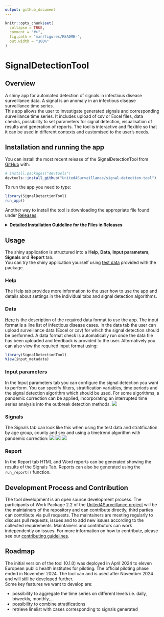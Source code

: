```yaml
---
output: github_document
---
```


<!-- README.md is generated from README.Rmd. Please edit that file -->

```r
knitr::opts_chunk$set(
  collapse = TRUE,
  comment = "#>",
  fig.path = "man/figures/README-",
  out.width = "100%"
)
```

# SignalDetectionTool

<!-- badges: start -->
<!-- badges: end -->
## Overview

A shiny app for automated detection of signals in infectious disease surveillance data. A signal is an anomaly in an infectious disease surveillance time series.  
This app allows the user to investigate generated signals and corresponding surveillance time series. It includes upload of csv or Excel files, data checks, possibility to set parameters for signal detection, visualisation of results and generation of reports. The tool is interactive and flexible so that it can be used in different contexts and customised to the user’s needs.

## Installation and running the app
 You can install the most recent release of the SignalDetectionTool from [GitHub](https://github.com/United4Surveillance/signal-detection-tool) with:

``` r
# install.packages("devtools")
devtools::install_github("United4Surveillance/signal-detection-tool")
```
To run the app you need to type:

``` r
library(SignalDetectionTool)
run_app()
```

Another way to install the tool is downloading the appropriate file found under [Releases](https://github.com/United4Surveillance/signal-detection-tool/releases).

<details>
  <summary><strong>Detailed Installation Guideline for the Files in Releases</strong></summary>

  <ul>
    <li>
      <strong>Navigating to the Release Page</strong>
      <ul>
        <li>Scroll up and look on the right-hand side of the page under a section labelled <strong>Releases</strong>.</li>
        <li>Click on <strong>Releases</strong> to access the latest tool release.</li>
        <li>There are three different files you can download.</li>
      </ul>
    </li>
    <br>

  <details>
  <summary><strong>Source Code (tar.gz)</strong></summary>
  <p>This is a tarball. You must have Rtools installed on your computer to use this installation method. If you only want to run the app and use its functionalities, this is the correct installation for you. In case you are interested in modifying the code of the app, go to <strong>Source Code (zip)</strong>.</p>
  <ul>
    <li>Download the provided <code>.tar.gz</code> file and save it on your computer.</li>
    <li>Install the package <code>remotes</code> by putting <code>install.packages("remotes")</code> in the console.</li>
    <li>
      Install the package dependencies for the SignalDetectionTool using the full path where you stored the <code>.tar.gz</code> file. Replace <code>x.x.x</code> with the current version of the binary. For example:
      <code>remotes::install_deps("C:/Users/YourUsername/Downloads/SignalDetectionTool_x.x.x.tar.gz")</code>
    </li>
    <li>Execute this command in the console.</li>
    <li>This should also install any dependencies you need to run the tool. Wait until the installation finishes successfully.</li>
    <li>
      Write the following command into the console to install the tool:
      <code>install.packages("path_to_the_tool/SignalDetectionTool_x.x.x.tar.gz", repos = NULL, type="source")</code>
    </li>
    <li>Go back above the detailed installation instructions to read how to run the app.</li>
  </ul>
</details>

<details>
  <summary><strong>SignalDetectionTool_x.x.x.zip</strong></summary>
  <p>This is a binary. You do not need to have Rtools installed on your computer to use this installation method.</p>
  <ul>
    <li>Download the provided <code>.zip</code> file and save it on your computer (do NOT unzip). Open RStudio.</li>
    <li>Install the package <code>remotes</code> by putting <code>install.packages("remotes")</code> in the console.</li>
    <li>
      Install the package dependencies for the SignalDetectionTool using the full path where you stored the <code>.zip</code> file. Replace <code>x.x.x</code> with the current version of the binary. For example:
      <code>remotes::install_deps("C:/Users/YourUsername/Downloads/SignalDetectionTool_x.x.x.binary.zip")</code>
    </li>
    <li>Execute this command in the console.</li>
    <li>
      This command will ask if you want to update your installed packages. Type <code>1</code> and press enter to install the updates. For advanced users, you can also install only the minimal required versions written inside the <code>DESCRIPTION</code> file by using
      <code>remotes::install_version()</code>.
    </li>
    <li>
      Install the SignalDetectionTool with:
      <code>install.packages("your_path_to_the_zip/SignalDetectionTool_x.x.x_binary.zip")</code>.
    </li>
    <li>Go back above the detailed installation instructions to read how to run the app.</li>
  </ul>
</details>

<details>
  <summary><strong>Source Code (zip)</strong></summary>
  <p>This is a zipped folder of the SignalDetectionTool repository. You must have Rtools installed on your computer to use this installation method. It can be unzipped and installed over the 'Build' tab in RStudio. This is ideal if you want to modify the app's code. Alternatively, you can clone the repository.</p>
  <ul>
    <li>Download the provided <code>.zip</code> file and save it on your computer.</li>
    <li>
      Go into the unzipped SignalDetectionTool folder and double-click on the <code>SignalDetectionTool.Rproj</code> file to open it.
    </li>
    <li>
      Install packages via RStudio's suggestion (click 'Install') or copy this line into the console:
      <code>devtools::install_deps()</code>.
    </li>
    <li>
      The command may ask if you want to update your installed packages. Type <code>1</code> and press enter to install updates.
    </li>
    <li>
      For advanced users, install minimal required versions from the <code>DESCRIPTION</code> file using
      <code>remotes::install_version()</code>.
    </li>
    <li>
      If <code>devtools::install_deps()</code> gives an error (e.g., 'no package called devtools'), install it with:
      <code>install.packages("devtools")</code>, then run the command again.
    </li>
    <li>
      To install the SignalDetectionTool, go to RStudio's 'Build' tab (top right window) and click 'Install'.
    </li>
    <li>Go back above the detailed installation instructions to read how to run the app.</li>
  </ul>
</details>
</details>


## Usage

The shiny application is structured into a **Help**, **Data**, **Input parameters**, **Signals** and **Report** tab.  
You can try the shiny application yourself using [test data](https://github.com/United4Surveillance/signal-detection-tool/blob/main/dev/data/input/input.csv) provided with the package.

### Help
The Help tab provides more information to the user how to use the app and details about settings in the individual tabs and signal detection algorithms.

### Data
[Here](https://github.com/United4Surveillance/signal-detection-tool/blob/main/dev/data/input/description.md) is the description of the required data format to use the app. The input format is a line list of infectious disease cases.
In the data tab the user can upload surveillance data (Excel or csv) for which the signal detection should be performed. A data format check is automatically run once the data file has been uploaded and feedback is provided to the user.
Alternatively you can also view the required input format using:
```r
library(SignalDetectionTool)
View(input_metadata)
```

### Input parameters
In the Input parameters tab you can configure the signal detection you want to perform. You can specify filters, stratification variables, time periods and the signal detection algorithm which should be used. For some algorithms, a pandemic correction can be applied, incorporating an interrupted time series analysis into the outbreak detection methods.
![](man/figures/README-input_tab.PNG)

### Signals
The Signals tab can look like this when using the test data and stratification by age group, county and sex and using a timetrend algorithm with pandemic correction:
![](man/figures/README-signals_tab.PNG)
![](man/figures/README-timeseries.PNG)
![](man/figures/README-signal_detection_table.PNG)

### Report
In the Report tab HTML and Word reports can be generated showing the results of the Signals Tab. Reports can also be generated using the `run_report()` function.

## Development Process and Contribution
The tool development is an open source development process.
The participants of Work Package 2.2 of the [United4Surveillance project][United4Surveillance] will be the maintainers of the repository and can contribute directly, third parties can contribute via pull requests.
The maintainers are meeting regularly to discuss pull requests, issues and to add new issues according to the collected requirements.
Maintainers and contributors can work independently on issues.
For more information on how to contribute, please see our [contributing guidelines](https://github.com/United4Surveillance/signal-detection-tool/blob/main/.github/CONTRIBUTING.md).

## Roadmap
The initial version of the tool (0.1.0) was deployed in April 2024 to eleven European public health institutes for piloting. The official piloting phase ended in November 2024. The tool can and is used after November 2024 and will still be developed further.<br>
Some key features we want to develop are:  

* possibility to aggregate the time series on different levels i.e. daily, biweekly, monthly,...
* possibility to combine stratifications
* retrieve linelist with cases corresponding to signals generated


[United4Surveillance]: https://united4surveillance.eu/

